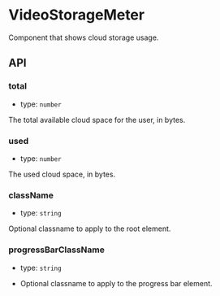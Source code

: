 
<Meta of={VideoStorageMeterStories} />

# VideoStorageMeter
Component that shows cloud storage usage.

<Canvas withSource="open">
  <Story id="packages-videopress-video-storage-meter--default" />
</Canvas>

## API

### total

- type: `number`

The total available cloud space for the user, in bytes.

### used

- type: `number`

The used cloud space, in bytes.

### className

- type: `string`

Optional classname to apply to the root element.

### progressBarClassName

- type: `string`

* Optional classname to apply to the progress bar element.
